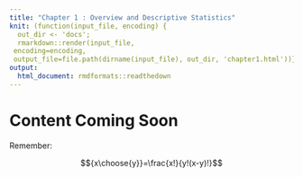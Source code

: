 ```yaml
---
title: "Chapter 1 : Overview and Descriptive Statistics"
knit: (function(input_file, encoding) {
  out_dir <- 'docs';
  rmarkdown::render(input_file,
 encoding=encoding,
 output_file=file.path(dirname(input_file), out_dir, 'chapter1.html'))})
output: 
  html_document: rmdformats::readthedown
---
```


# Content Coming Soon

Remember: 

$${x\choose{y}}=\frac{x!}{y!(x-y)!}$$